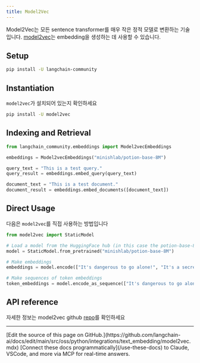 ```yaml
---
title: Model2Vec
---
```


Model2Vec는 모든 sentence transformer를 매우 작은 정적 모델로 변환하는 기술입니다.
[model2vec](https://github.com/MinishLab/model2vec)는 embedding을 생성하는 데 사용할 수 있습니다.

## Setup

```bash
pip install -U langchain-community
```

## Instantiation

`model2vec`가 설치되어 있는지 확인하세요

```bash
pip install -U model2vec
```

## Indexing and Retrieval

```python
from langchain_community.embeddings import Model2vecEmbeddings
```

```python
embeddings = Model2vecEmbeddings("minishlab/potion-base-8M")
```

```python
query_text = "This is a test query."
query_result = embeddings.embed_query(query_text)
```

```python
document_text = "This is a test document."
document_result = embeddings.embed_documents([document_text])
```

## Direct Usage

다음은 `model2vec`를 직접 사용하는 방법입니다

```python
from model2vec import StaticModel

# Load a model from the HuggingFace hub (in this case the potion-base-8M model)
model = StaticModel.from_pretrained("minishlab/potion-base-8M")

# Make embeddings
embeddings = model.encode(["It's dangerous to go alone!", "It's a secret to everybody."])

# Make sequences of token embeddings
token_embeddings = model.encode_as_sequence(["It's dangerous to go alone!", "It's a secret to everybody."])
```

## API reference

자세한 정보는 model2vec github [repo](https://github.com/MinishLab/model2vec)를 확인하세요

---

<Callout icon="pen-to-square" iconType="regular">
    [Edit the source of this page on GitHub.](https://github.com/langchain-ai/docs/edit/main/src/oss/python/integrations/text_embedding/model2vec.mdx)
</Callout>
<Tip icon="terminal" iconType="regular">
    [Connect these docs programmatically](/use-these-docs) to Claude, VSCode, and more via MCP for    real-time answers.
</Tip>
